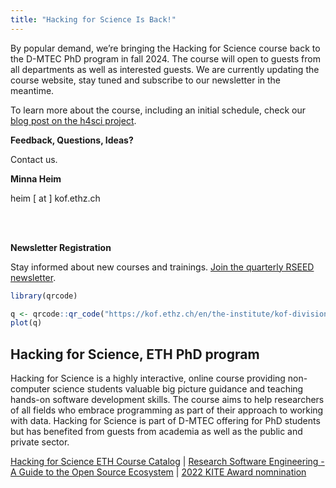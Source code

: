 ```yaml
---
title: "Hacking for Science Is Back!"
---
```


By popular demand, we're bringing the Hacking for Science course back to the D-MTEC PhD program in fall 2024.
The course will open to guests from all departments as well as interested guests. 
We are currently updating the course website, stay tuned and subscribe to our newsletter in the meantime. 

To learn more about the course, including an initial schedule, check our [blog post on the h4sci project](posts/h4sci/).



::: {.column-margin}

**Feedback, Questions, Ideas?**

Contact us. 

**Minna Heim**

heim [ at ] kof.ethz.ch

<br><br>


**Newsletter Registration**

Stay informed about new courses and trainings. [Join the quarterly RSEED newsletter](https://kof.ethz.ch/en/the-institute/kof-divisions/research-division-kof-lab/rseed/subscription.html).

```r
library(qrcode)

q <- qrcode::qr_code("https://kof.ethz.ch/en/the-institute/kof-divisions/research-division-kof-lab/rseed/subscription.html")
plot(q)

```

:::



## Hacking for Science, ETH PhD program

Hacking for Science is a highly interactive, online course providing non-computer science students valuable big picture guidance and teaching hands-on software development skills. The course aims to help researchers of all fields who embrace programming as part of their approach to working with data. 
Hacking for Science is part of D-MTEC offering for PhD students but has benefited from guests from academia as well as the public and private sector. 

[Hacking for Science ETH Course Catalog](https://www.vvz.ethz.ch/Vorlesungsverzeichnis/lerneinheit.view?semkez=2022W&ansicht=KATALOGDATEN&lerneinheitId=161937&lang=en) | [Research Software Engineering - A Guide to the Open Source Ecosystem](https://rse-book.github.io) | [2022 KITE Award nomnination](https://ethz.ch/en/the-eth-zurich/education/innovation/kite-award/kite-award-2022/nominierte-projekte-kite-award-2022/hacking-for-social-sciences.html)


